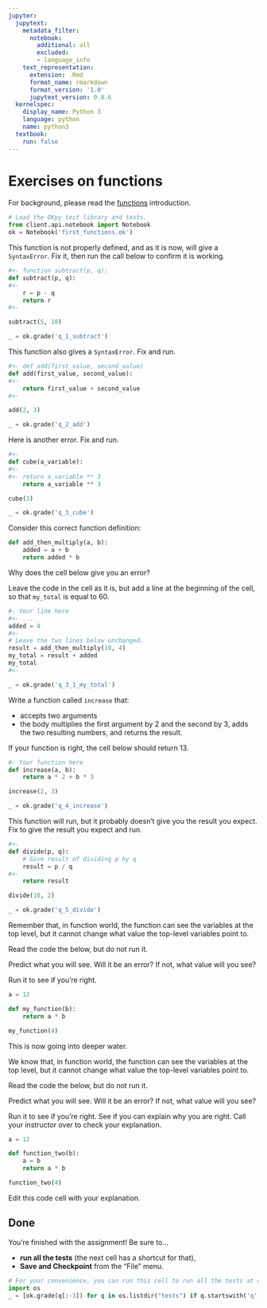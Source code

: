 ```yaml
---
jupyter:
  jupytext:
    metadata_filter:
      notebook:
        additional: all
        excluded:
        - language_info
    text_representation:
      extension: .Rmd
      format_name: rmarkdown
      format_version: '1.0'
      jupytext_version: 0.8.6
  kernelspec:
    display_name: Python 3
    language: python
    name: python3
  textbook:
    run: false
---
```


# Exercises on functions

For background, please read the [functions]({{ site.baseurl
}}chapters/07/functions) introduction.

```python
# Load the OKpy test library and tests.
from client.api.notebook import Notebook
ok = Notebook('first_functions.ok')
```

This function is not properly defined, and as it is now, will give
a `SyntaxError`.  Fix it, then run the call below to confirm it is working.

```python
#<- function subtract(p, q):
def subtract(p, q):
#<-
    r = p - q
    return r
#<-
```

```python
subtract(5, 10)
```

```python
_ = ok.grade('q_1_subtract')
```


This function also gives a `SyntaxError`. Fix and run.

```python
#<- def add(first_value, second_value)
def add(first_value, second_value):
#<-
    return first_value + second_value
#<-
```

```python
add(2, 3)
```

```python
_ = ok.grade('q_2_add')
```

Here is another error.  Fix and run.

```python
#<-
def cube(a_variable):
#<-
#<- return a_variable ** 3
    return a_variable ** 3
```

```python
cube(3)
```

```python
_ = ok.grade('q_3_cube')
```


Consider this correct function definition:

```python
def add_then_multiply(a, b):
    added = a + b
    return added * b
```

Why does the cell below give you an error?

Leave the code in the cell as it is, but add a line at the beginning of the cell, so that `my_total` is equal to 60.

```python
#- Your line here
#<- ...
added = 4
#<-
# Leave the two lines below unchanged.
result = add_then_multiply(10, 4)
my_total = result + added
my_total
#<-
```

```python
_ = ok.grade('q_3_1_my_total')
```


Write a function called `increase` that:

* accepts two arguments
* the body multiplies the first argument by 2 and the second by 3, adds the two
  resulting numbers, and returns the result.

If your function is right, the cell below should return 13.

```python
#- Your function here
def increase(a, b):
    return a * 2 + b * 3
```

```python
increase(2, 3)
```

```python
_ = ok.grade('q_4_increase')
```


This function will run, but it probably doesn't give you the result you expect.
Fix to give the result you expect and run.

```python
#<-
def divide(p, q):
    # Give result of dividing p by q
    result = p / q
#<-
    return result
```

```python
divide(10, 2)
```

```python
_ = ok.grade('q_5_divide')
```


Remember that, in function world, the function can see the variables at the top
level, but it cannot change what value the top-level variables point to.

Read the code the below, but do not run it.

Predict what you will see.  Will it be an error?  If not, what value will you
see?

Run it to see if you're right.

```python
a = 12

def my_function(b):
    return a * b

my_function(4)
```

This is now going into deeper water.

We know that, in function world, the function can see the variables at the top
level, but it cannot change what value the top-level variables point to.

Read the code the below, but do not run it.

Predict what you will see.  Will it be an error?  If not, what value will you
see?

Run it to see if you're right.  See if you can explain why you are right.  Call
your instructor over to check your explanation.

```python
a = 12

def function_two(b):
    a = b
    return a * b

function_two(4)
```

Edit this code cell with your explanation.

## Done

You're finished with the assignment!  Be sure to...

- **run all the tests** (the next cell has a shortcut for that),
- **Save and Checkpoint** from the "File" menu.

```python
# For your convenience, you can run this cell to run all the tests at once!
import os
_ = [ok.grade(q[:-3]) for q in os.listdir("tests") if q.startswith('q')]
```
